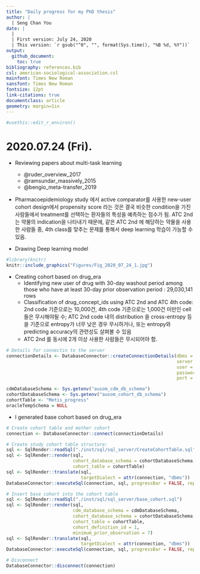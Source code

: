```yaml
---
title: "Daily progress for my PhD thesis"
author: |
  | Seng Chan You
date: |
  |       
  | First version: July 24, 2020
  | This version: `r gsub("^0", "", format(Sys.time(), "%B %d, %Y"))`
output:
  github_document:
    toc: true
bibliography: references.bib
csl: american-sociological-association.csl
mainfont: Times New Roman
sansfont: Times New Roman
fontsize: 12pt
link-citations: true
documentclass: article
geometry: margin=1in
---
```


```r
#usethis::edit_r_environ()
```

# 2020.07.24 (Fri).

- Reviewing papers about multi-task learning
    - @ruder_overview_2017
    - @ramsundar_massively_2015
    - @bengio_meta-transfer_2019

- Pharmacoepidemiology study 에서 active comparator를 사용한 new-user cohort design에서 propensity score 라는 것은 결국 비슷한 condition을 가진 사람들에서 treatment를 선택하는 환자들의 특성을 예측하는 점수가 됨. ATC 2nd는 약물의 indication을 나타내기 때문에, 같은 ATC 2nd 에 해당하는 약물을 사용한 사람들 중, 4th class를 맞추는 문제를 통해서 deep learning 학습이 가능할 수 있음. 

- Drawing Deep learning model

```r
#library(knitr)
knitr::include_graphics("Figures/Fig_2020_07_24_1.jpg")
```

- Creating cohort based on drug_era
    - Identifying new user of drug with 30-day washout period among those who have at least 30-day prior observation period : 29,030,141 rows
    - Classification of drug_concept_ids using ATC 2nd and ATC 4th code: 2nd code 기준으로는 10,000건, 4th code 기준으로는 1,000건 미만인 cell 들은 무시해야될 수; ATC 2nd code 내의 distribution 을 cross-entropy 등을 기준으로 entropy가 너무 낮은 경우 무시하거나, 또는 entropy와 predicting accuracy의 관련성도 살펴볼 수 있음
    - ATC 2nd 를 동시에 2개 이상 사용한 사람들은 무시되어야 함. 
    
```r
# Details for connectin to the server
connectionDetails <- DatabaseConnector::createConnectionDetails(dbms = Sys.getenv("ausom_dbms"),
                                                                server = Sys.getenv("ausom_database_server"),
                                                                user = Sys.getenv("ausom_database_user_id"),
                                                                password = Sys.getenv("ausom_database_user_pw"),
                                                                port = NULL)

cdmDatabaseSchema <- Sys.getenv("ausom_cdm_db_schema")
cohortDatabaseSchema <- Sys.getenv("ausom_cohort_db_schema")
cohortTable <- "Metis_progress"
oracleTempSchema = NULL
```

- I generated base cohort based on drug_era

```r
# Create cohort table and mother cohort
connection <- DatabaseConnector::connect(connectionDetails)

# Create study cohort table structure:
sql <- SqlRender::readSql("./inst/sql/sql_server/CreateCohortTable.sql")
sql <- SqlRender::render(sql,
                         cohort_database_schema = cohortDatabaseSchema,
                         cohort_table = cohortTable)
sql <- SqlRender::translate(sql,
                            targetDialect = attr(connection, "dbms"))
DatabaseConnector::executeSql(connection, sql, progressBar = FALSE, reportOverallTime = FALSE)

# Insert base cohort into the cohort table
sql <- SqlRender::readSql("./inst/sql/sql_server/base_cohort.sql")
sql <- SqlRender::render(sql,
                         cdm_database_schema = cdmDatabaseSchema,
                         cohort_database_schema = cohortDatabaseSchema,
                         cohort_table = cohortTable,
                         cohort_definition_id = 1,
                         minimum_prior_observation = 7)
sql <- SqlRender::translate(sql,
                            targetDialect = attr(connection, "dbms"))
DatabaseConnector::executeSql(connection, sql, progressBar = FALSE, reportOverallTime = FALSE)

# Disconnect
DatabaseConnector::disconnect(connection)
```


```r

```
